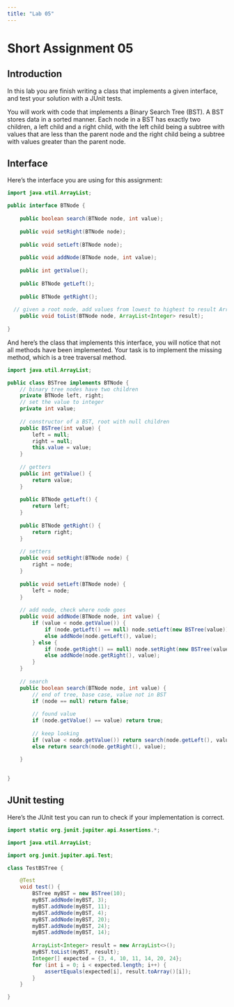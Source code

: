 ```yaml
---
title: "Lab 05"
---
```


# Short Assignment 05

## Introduction 

In this lab you are finish writing a class that implements a given interface, and
test your solution with a JUnit tests.

You will work with code that implements a Binary Search Tree (BST). A BST
stores data in a sorted manner. Each node in a BST has exactly two children,
a left child and a right child, with the left child being a subtree with values
that are less than the parent node and the right child being a subtree with values
greater than the parent node.

## Interface

Here's the interface you are using for this assignment:

```java
import java.util.ArrayList;

public interface BTNode {
	
	public boolean search(BTNode node, int value);
	
	public void setRight(BTNode node);
	
	public void setLeft(BTNode node);
	
	public void addNode(BTNode node, int value);
	
	public int getValue();
	
	public BTNode getLeft();
	
	public BTNode getRight();
	
  // given a root node, add values from lowest to highest to result ArrayList
	public void toList(BTNode node, ArrayList<Integer> result);
	
}
```

And here's the class that implements this interface, you will notice that not
all methods have been implemented. Your task is to implement the missing method,
which is a tree traversal method.

```java
import java.util.ArrayList;

public class BSTree implements BTNode {
	// binary tree nodes have two children
	private BTNode left, right;
	// set the value to integer
	private int value;
	
	// constructor of a BST, root with null children
	public BSTree(int value) {
		left = null;
		right = null;
		this.value = value;
	}
	
	// getters
	public int getValue() {
		return value;
	}
	
	public BTNode getLeft() {
		return left;
	}
	
	public BTNode getRight() {
		return right;
	}
	
	// setters
	public void setRight(BTNode node) {
		right = node;
	}
	
	public void setLeft(BTNode node) {
		left = node;
	}
	
	// add node, check where node goes
	public void addNode(BTNode node, int value) {
		if (value < node.getValue()) {
			if (node.getLeft() == null) node.setLeft(new BSTree(value));
			else addNode(node.getLeft(), value);
		} else {
			if (node.getRight() == null) node.setRight(new BSTree(value));
			else addNode(node.getRight(), value);
		}
	}
	
	// search
	public boolean search(BTNode node, int value) {
		// end of tree, base case, value not in BST
		if (node == null) return false; 
		
		// found value
		if (node.getValue() == value) return true;
		
		// keep looking
		if (value < node.getValue()) return search(node.getLeft(), value);
		else return search(node.getRight(), value);
		
	}
	

}

```

## JUnit testing

Here's the JUnit test you can run to check if your implementation is correct.

```java
import static org.junit.jupiter.api.Assertions.*;

import java.util.ArrayList;

import org.junit.jupiter.api.Test;

class TestBSTree {

	@Test
	void test() {
		BSTree myBST = new BSTree(10);
		myBST.addNode(myBST, 3);
		myBST.addNode(myBST, 11);
		myBST.addNode(myBST, 4);
		myBST.addNode(myBST, 20);
		myBST.addNode(myBST, 24);
		myBST.addNode(myBST, 14);
		
		ArrayList<Integer> result = new ArrayList<>();
		myBST.toList(myBST, result);
		Integer[] expected = {3, 4, 10, 11, 14, 20, 24};
		for (int i = 0; i < expected.length; i++) {
			assertEquals(expected[i], result.toArray()[i]);
		}
	}

}
```

